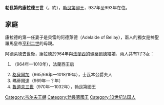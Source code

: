 {{Unreferenced|time=2020-10-02T04:18:04+00:00}}
{{Infobox royalty
| name        = 康拉德三世
| succession  = 勃艮第國王
| reign       = 937年7月11日 — 993年10月19日
| predecessor = [[魯道夫二世_(勃艮第)|魯道夫二世]]
| successor   = [[魯道夫三世_(勃艮第)|魯道夫三世]]
| birth_date  = 約925年
| death_date  = {{death date|993|10|19|df=y}}
| house       = [[第一代韋爾夫家族|第一代韋爾夫家族]]
| father      = [[勃艮第的魯道夫二世|勃艮第的魯道夫二世]]
| mother      = [[士瓦本的貝兒塔|士瓦本的貝兒塔]]
| religion    = [[羅馬天主教|羅馬天主教]]
}}
'''勃艮第的康拉德三世'''（{{lang-fr|Conrad III de Bourgogne}}，約{{bd|925年||993年|10月19日}}），[[阿爾勒王國|勃艮第]]國王，937年至993年在位。

== 家庭 ==
康拉德的第一任妻子是貝雷的阿德萊德（Adelaide of Bellay），兩人的獨女{{le|勃艮第的吉塞拉|Gisela of Burgundy|吉塞拉}}是神聖羅馬皇帝[[亨利二世_(神聖羅馬帝國)|亨利二世]]的母親。

阿德萊德去世後，康拉德於964年與[[法蘭西的瑪蒂爾德|法蘭西的瑪蒂爾德]]結婚，兩人共有1子3女：
# {{le|勃艮第的貝兒塔|Bertha of Burgundy|貝兒塔}}（964年—1010年），法蘭西王后
# [[勃艮第的格貝爾加|格貝爾加]]（965/66年—1018/19年），士瓦本公爵夫人
# 瑪蒂爾達（969年—？年）
# [[魯道夫三世_(勃艮第)|魯道夫三世]]（970年—1032年），勃艮第國王

[[Category:韦尔夫王朝|Category:韦尔夫王朝]]
[[Category:勃艮第國王|Category:勃艮第國王]]
[[Category:10世纪法国人|Category:10世纪法国人]]